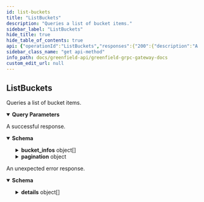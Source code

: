 ```yaml
---
id: list-buckets
title: "ListBuckets"
description: "Queries a list of bucket items."
sidebar_label: "ListBuckets"
hide_title: true
hide_table_of_contents: true
api: {"operationId":"ListBuckets","responses":{"200":{"description":"A successful response.","content":{"*/*":{"schema":{"type":"object","properties":{"bucket_infos":{"type":"array","items":{"type":"object","properties":{"owner":{"type":"string","description":"owner is the account address of bucket creator, it is also the bucket owner."},"bucket_name":{"type":"string","title":"bucket_name is a globally unique name of bucket"},"visibility":{"description":"visibility defines the highest permissions for bucket. When a bucket is public, everyone can get storage objects in it.","type":"string","enum":["VISIBILITY_TYPE_UNSPECIFIED","VISIBILITY_TYPE_PUBLIC_READ","VISIBILITY_TYPE_PRIVATE","VISIBILITY_TYPE_INHERIT"],"default":"VISIBILITY_TYPE_UNSPECIFIED"},"id":{"type":"string","description":"id is the unique identification for bucket."},"source_type":{"title":"source_type defines which chain the user should send the bucket management transactions to","type":"string","enum":["SOURCE_TYPE_ORIGIN","SOURCE_TYPE_MIRROR_PENDING","SOURCE_TYPE_BSC_CROSS_CHAIN","SOURCE_TYPE_OP_CROSS_CHAIN"],"default":"SOURCE_TYPE_ORIGIN"},"create_at":{"type":"string","format":"int64","description":"create_at define the block timestamp when the bucket created."},"payment_address":{"type":"string","title":"payment_address is the address of the payment account"},"global_virtual_group_family_id":{"type":"integer","format":"int64","title":"global_virtual_group_family_id defines the unique id of gvg family"},"charged_read_quota":{"type":"string","format":"uint64","description":"charged_read_quota defines the traffic quota for read in bytes per month.\nThe available read data for each user is the sum of the free read data provided by SP and\nthe ChargeReadQuota specified here."},"bucket_status":{"description":"bucket_status define the status of the bucket.","type":"string","enum":["BUCKET_STATUS_CREATED","BUCKET_STATUS_DISCONTINUED","BUCKET_STATUS_MIGRATING"],"default":"BUCKET_STATUS_CREATED"},"tags":{"title":"tags defines a list of tags the bucket has","type":"object","properties":{"tags":{"type":"array","items":{"type":"object","properties":{"key":{"type":"string"},"value":{"type":"string"}}},"title":"tags defines a list of tags the resource has"}}}}}},"pagination":{"type":"object","properties":{"next_key":{"type":"string","format":"byte","description":"next_key is the key to be passed to PageRequest.key to\nquery the next page most efficiently. It will be empty if\nthere are no more results."},"total":{"type":"string","format":"uint64","title":"total is total number of results available if PageRequest.count_total\nwas set, its value is undefined otherwise"}},"description":"PageResponse is to be embedded in gRPC response messages where the\ncorresponding request message has used PageRequest.\n\n message SomeResponse {\n         repeated Bar results = 1;\n         PageResponse page = 2;\n }"}}}}}},"default":{"description":"An unexpected error response.","content":{"*/*":{"schema":{"type":"object","properties":{"error":{"type":"string"},"code":{"type":"integer","format":"int32"},"message":{"type":"string"},"details":{"type":"array","items":{"type":"object","properties":{"type_url":{"type":"string"},"value":{"type":"string","format":"byte"}}}}}}}}}},"parameters":[{"name":"pagination.key","description":"key is a value returned in PageResponse.next_key to begin\nquerying the next page most efficiently. Only one of offset or key\nshould be set.","in":"query","required":false,"schema":{"type":"string","format":"byte"}},{"name":"pagination.offset","description":"offset is a numeric offset that can be used when key is unavailable.\nIt is less efficient than using key. Only one of offset or key should\nbe set.","in":"query","required":false,"schema":{"type":"string","format":"uint64"}},{"name":"pagination.limit","description":"limit is the total number of results to be returned in the result page.\nIf left empty it will default to a value to be set by each app.","in":"query","required":false,"schema":{"type":"string","format":"uint64"}},{"name":"pagination.count_total","description":"count_total is set to true  to indicate that the result set should include\na count of the total number of items available for pagination in UIs.\ncount_total is only respected when offset is used. It is ignored when key\nis set.","in":"query","required":false,"schema":{"type":"boolean"}},{"name":"pagination.reverse","description":"reverse is set to true if results are to be returned in the descending order.\n\nSince: cosmos-sdk 0.43","in":"query","required":false,"schema":{"type":"boolean"}}],"tags":["storage"],"description":"Queries a list of bucket items.","method":"get","path":"/greenfield/storage/list_buckets","servers":[{"url":"https://greenfield-chain.bnbchain.org","description":"Mainnet RPC (uses live data)"},{"url":"https://gnfd-testnet-fullnode-tendermint-us.bnbchain.org","description":"Testnet RPC (uses test data)"}],"info":{"title":"Greenfield - gRPC Gateway docs","description":"A REST interface for state queries","version":"1.0.0"},"postman":{"name":"ListBuckets","description":{"content":"Queries a list of bucket items.","type":"text/plain"},"url":{"path":["greenfield","storage","list_buckets"],"host":["{{baseUrl}}"],"query":[{"disabled":false,"description":{"content":"key is a value returned in PageResponse.next_key to begin\nquerying the next page most efficiently. Only one of offset or key\nshould be set.","type":"text/plain"},"key":"pagination.key","value":""},{"disabled":false,"description":{"content":"offset is a numeric offset that can be used when key is unavailable.\nIt is less efficient than using key. Only one of offset or key should\nbe set.","type":"text/plain"},"key":"pagination.offset","value":""},{"disabled":false,"description":{"content":"limit is the total number of results to be returned in the result page.\nIf left empty it will default to a value to be set by each app.","type":"text/plain"},"key":"pagination.limit","value":""},{"disabled":false,"description":{"content":"count_total is set to true  to indicate that the result set should include\na count of the total number of items available for pagination in UIs.\ncount_total is only respected when offset is used. It is ignored when key\nis set.","type":"text/plain"},"key":"pagination.count_total","value":""},{"disabled":false,"description":{"content":"reverse is set to true if results are to be returned in the descending order.\n\nSince: cosmos-sdk 0.43","type":"text/plain"},"key":"pagination.reverse","value":""}],"variable":[]},"header":[{"key":"Accept","value":"*/*"}],"method":"GET"}}
sidebar_class_name: "get api-method"
info_path: docs/greenfield-api/greenfield-grpc-gateway-docs
custom_edit_url: null
---
```



## ListBuckets



Queries a list of bucket items.

<details style={{"marginBottom":"1rem"}} data-collapsed={false} open={true}><summary style={{}}><strong>Query Parameters</strong></summary><div><ul><ParamsItem className={"paramsItem"} param={{"name":"pagination.key","description":"key is a value returned in PageResponse.next_key to begin\nquerying the next page most efficiently. Only one of offset or key\nshould be set.","in":"query","required":false,"schema":{"type":"string","format":"byte"}}}></ParamsItem><ParamsItem className={"paramsItem"} param={{"name":"pagination.offset","description":"offset is a numeric offset that can be used when key is unavailable.\nIt is less efficient than using key. Only one of offset or key should\nbe set.","in":"query","required":false,"schema":{"type":"string","format":"uint64"}}}></ParamsItem><ParamsItem className={"paramsItem"} param={{"name":"pagination.limit","description":"limit is the total number of results to be returned in the result page.\nIf left empty it will default to a value to be set by each app.","in":"query","required":false,"schema":{"type":"string","format":"uint64"}}}></ParamsItem><ParamsItem className={"paramsItem"} param={{"name":"pagination.count_total","description":"count_total is set to true  to indicate that the result set should include\na count of the total number of items available for pagination in UIs.\ncount_total is only respected when offset is used. It is ignored when key\nis set.","in":"query","required":false,"schema":{"type":"boolean"}}}></ParamsItem><ParamsItem className={"paramsItem"} param={{"name":"pagination.reverse","description":"reverse is set to true if results are to be returned in the descending order.\n\nSince: cosmos-sdk 0.43","in":"query","required":false,"schema":{"type":"boolean"}}}></ParamsItem></ul></div></details><div><ApiTabs><TabItem label={"200"} value={"200"}><div>

A successful response.

</div><div><MimeTabs schemaType={"response"}><TabItem label={"*/*"} value={"*/*"}><SchemaTabs><TabItem label={"Schema"} value={"Schema"}><details style={{}} data-collapsed={false} open={true}><summary style={{"textAlign":"left"}}><strong>Schema</strong></summary><div style={{"textAlign":"left","marginLeft":"1rem"}}></div><ul style={{"marginLeft":"1rem"}}><SchemaItem collapsible={true} className={"schemaItem"}><details style={{}}><summary style={{}}><strong>bucket_infos</strong><span style={{"opacity":"0.6"}}> object[]</span></summary><div style={{"marginLeft":"1rem"}}><li><div style={{"fontSize":"var(--ifm-code-font-size)","opacity":"0.6","marginLeft":"-.5rem","paddingBottom":".5rem"}}>Array [</div></li><SchemaItem collapsible={false} name={"owner"} required={false} schemaName={"string"} qualifierMessage={undefined} schema={{"type":"string","description":"owner is the account address of bucket creator, it is also the bucket owner."}}></SchemaItem><SchemaItem collapsible={false} name={"bucket_name"} required={false} schemaName={"bucket_name is a globally unique name of bucket"} qualifierMessage={undefined} schema={{"type":"string","title":"bucket_name is a globally unique name of bucket"}}></SchemaItem><SchemaItem collapsible={false} name={"visibility"} required={false} schemaName={"string"} qualifierMessage={"**Possible values:** [`VISIBILITY_TYPE_UNSPECIFIED`, `VISIBILITY_TYPE_PUBLIC_READ`, `VISIBILITY_TYPE_PRIVATE`, `VISIBILITY_TYPE_INHERIT`]"} schema={{"description":"visibility defines the highest permissions for bucket. When a bucket is public, everyone can get storage objects in it.","type":"string","enum":["VISIBILITY_TYPE_UNSPECIFIED","VISIBILITY_TYPE_PUBLIC_READ","VISIBILITY_TYPE_PRIVATE","VISIBILITY_TYPE_INHERIT"],"default":"VISIBILITY_TYPE_UNSPECIFIED"}}></SchemaItem><SchemaItem collapsible={false} name={"id"} required={false} schemaName={"string"} qualifierMessage={undefined} schema={{"type":"string","description":"id is the unique identification for bucket."}}></SchemaItem><SchemaItem collapsible={false} name={"source_type"} required={false} schemaName={"source_type defines which chain the user should send the bucket management transactions to"} qualifierMessage={"**Possible values:** [`SOURCE_TYPE_ORIGIN`, `SOURCE_TYPE_MIRROR_PENDING`, `SOURCE_TYPE_BSC_CROSS_CHAIN`, `SOURCE_TYPE_OP_CROSS_CHAIN`]"} schema={{"title":"source_type defines which chain the user should send the bucket management transactions to","type":"string","enum":["SOURCE_TYPE_ORIGIN","SOURCE_TYPE_MIRROR_PENDING","SOURCE_TYPE_BSC_CROSS_CHAIN","SOURCE_TYPE_OP_CROSS_CHAIN"],"default":"SOURCE_TYPE_ORIGIN"}}></SchemaItem><SchemaItem collapsible={false} name={"create_at"} required={false} schemaName={"int64"} qualifierMessage={undefined} schema={{"type":"string","format":"int64","description":"create_at define the block timestamp when the bucket created."}}></SchemaItem><SchemaItem collapsible={false} name={"payment_address"} required={false} schemaName={"payment_address is the address of the payment account"} qualifierMessage={undefined} schema={{"type":"string","title":"payment_address is the address of the payment account"}}></SchemaItem><SchemaItem collapsible={false} name={"global_virtual_group_family_id"} required={false} schemaName={"int64"} qualifierMessage={undefined} schema={{"type":"integer","format":"int64","title":"global_virtual_group_family_id defines the unique id of gvg family"}}></SchemaItem><SchemaItem collapsible={false} name={"charged_read_quota"} required={false} schemaName={"uint64"} qualifierMessage={undefined} schema={{"type":"string","format":"uint64","description":"charged_read_quota defines the traffic quota for read in bytes per month.\nThe available read data for each user is the sum of the free read data provided by SP and\nthe ChargeReadQuota specified here."}}></SchemaItem><SchemaItem collapsible={false} name={"bucket_status"} required={false} schemaName={"string"} qualifierMessage={"**Possible values:** [`BUCKET_STATUS_CREATED`, `BUCKET_STATUS_DISCONTINUED`, `BUCKET_STATUS_MIGRATING`]"} schema={{"description":"bucket_status define the status of the bucket.","type":"string","enum":["BUCKET_STATUS_CREATED","BUCKET_STATUS_DISCONTINUED","BUCKET_STATUS_MIGRATING"],"default":"BUCKET_STATUS_CREATED"}}></SchemaItem><SchemaItem collapsible={true} className={"schemaItem"}><details style={{}}><summary style={{}}><strong>tags</strong><span style={{"opacity":"0.6"}}> object</span></summary><div style={{"marginLeft":"1rem"}}><SchemaItem collapsible={true} className={"schemaItem"}><details style={{}}><summary style={{}}><strong>tags</strong><span style={{"opacity":"0.6"}}> object[]</span></summary><div style={{"marginLeft":"1rem"}}><li><div style={{"fontSize":"var(--ifm-code-font-size)","opacity":"0.6","marginLeft":"-.5rem","paddingBottom":".5rem"}}>Array [</div></li><SchemaItem collapsible={false} name={"key"} required={false} schemaName={"string"} qualifierMessage={undefined} schema={{"type":"string"}}></SchemaItem><SchemaItem collapsible={false} name={"value"} required={false} schemaName={"string"} qualifierMessage={undefined} schema={{"type":"string"}}></SchemaItem><li><div style={{"fontSize":"var(--ifm-code-font-size)","opacity":"0.6","marginLeft":"-.5rem"}}>]</div></li></div></details></SchemaItem></div></details></SchemaItem><li><div style={{"fontSize":"var(--ifm-code-font-size)","opacity":"0.6","marginLeft":"-.5rem"}}>]</div></li></div></details></SchemaItem><SchemaItem collapsible={true} className={"schemaItem"}><details style={{}}><summary style={{}}><strong>pagination</strong><span style={{"opacity":"0.6"}}> object</span></summary><div style={{"marginLeft":"1rem"}}><div style={{"marginTop":".5rem","marginBottom":".5rem"}}>

PageResponse is to be embedded in gRPC response messages where the
corresponding request message has used PageRequest.

 message SomeResponse {
         repeated Bar results = 1;
         PageResponse page = 2;
 }

</div><SchemaItem collapsible={false} name={"next_key"} required={false} schemaName={"byte"} qualifierMessage={undefined} schema={{"type":"string","format":"byte","description":"next_key is the key to be passed to PageRequest.key to\nquery the next page most efficiently. It will be empty if\nthere are no more results."}}></SchemaItem><SchemaItem collapsible={false} name={"total"} required={false} schemaName={"uint64"} qualifierMessage={undefined} schema={{"type":"string","format":"uint64","title":"total is total number of results available if PageRequest.count_total\nwas set, its value is undefined otherwise"}}></SchemaItem></div></details></SchemaItem></ul></details></TabItem><TabItem label={"Example (from schema)"} value={"Example (from schema)"}><ResponseSamples responseExample={"{\n  \"bucket_infos\": [\n    {\n      \"owner\": \"string\",\n      \"bucket_name\": \"string\",\n      \"visibility\": \"VISIBILITY_TYPE_UNSPECIFIED\",\n      \"id\": \"string\",\n      \"source_type\": \"SOURCE_TYPE_ORIGIN\",\n      \"create_at\": \"string\",\n      \"payment_address\": \"string\",\n      \"global_virtual_group_family_id\": 0,\n      \"charged_read_quota\": \"string\",\n      \"bucket_status\": \"BUCKET_STATUS_CREATED\",\n      \"tags\": {\n        \"tags\": [\n          {\n            \"key\": \"string\",\n            \"value\": \"string\"\n          }\n        ]\n      }\n    }\n  ],\n  \"pagination\": {\n    \"next_key\": \"string\",\n    \"total\": \"string\"\n  }\n}"} language={"json"}></ResponseSamples></TabItem></SchemaTabs></TabItem></MimeTabs></div></TabItem><TabItem label={"default"} value={"default"}><div>

An unexpected error response.

</div><div><MimeTabs schemaType={"response"}><TabItem label={"*/*"} value={"*/*"}><SchemaTabs><TabItem label={"Schema"} value={"Schema"}><details style={{}} data-collapsed={false} open={true}><summary style={{"textAlign":"left"}}><strong>Schema</strong></summary><div style={{"textAlign":"left","marginLeft":"1rem"}}></div><ul style={{"marginLeft":"1rem"}}><SchemaItem collapsible={false} name={"error"} required={false} schemaName={"string"} qualifierMessage={undefined} schema={{"type":"string"}}></SchemaItem><SchemaItem collapsible={false} name={"code"} required={false} schemaName={"int32"} qualifierMessage={undefined} schema={{"type":"integer","format":"int32"}}></SchemaItem><SchemaItem collapsible={false} name={"message"} required={false} schemaName={"string"} qualifierMessage={undefined} schema={{"type":"string"}}></SchemaItem><SchemaItem collapsible={true} className={"schemaItem"}><details style={{}}><summary style={{}}><strong>details</strong><span style={{"opacity":"0.6"}}> object[]</span></summary><div style={{"marginLeft":"1rem"}}><li><div style={{"fontSize":"var(--ifm-code-font-size)","opacity":"0.6","marginLeft":"-.5rem","paddingBottom":".5rem"}}>Array [</div></li><SchemaItem collapsible={false} name={"type_url"} required={false} schemaName={"string"} qualifierMessage={undefined} schema={{"type":"string"}}></SchemaItem><SchemaItem collapsible={false} name={"value"} required={false} schemaName={"byte"} qualifierMessage={undefined} schema={{"type":"string","format":"byte"}}></SchemaItem><li><div style={{"fontSize":"var(--ifm-code-font-size)","opacity":"0.6","marginLeft":"-.5rem"}}>]</div></li></div></details></SchemaItem></ul></details></TabItem><TabItem label={"Example (from schema)"} value={"Example (from schema)"}><ResponseSamples responseExample={"{\n  \"error\": \"string\",\n  \"code\": 0,\n  \"message\": \"string\",\n  \"details\": [\n    {\n      \"type_url\": \"string\",\n      \"value\": \"string\"\n    }\n  ]\n}"} language={"json"}></ResponseSamples></TabItem></SchemaTabs></TabItem></MimeTabs></div></TabItem></ApiTabs></div>
      